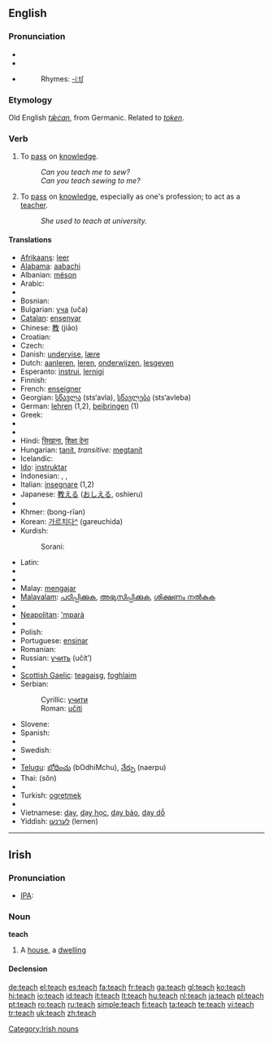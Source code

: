 {{see|Teach}}
==English==

===Pronunciation===
* {{SAMPA|/'titS/}}
* {{IPA|/'tiʧ/}}
* {{audio|en-us-teach.ogg|Audio (US)}}
*: Rhymes: [[Rhymes:English:-iːtʃ|-iːtʃ]]

===Etymology===
Old English ''[[tæcan|tǣċan]]'', from Germanic. Related to ''[[token]]''.

===Verb===
{{en-verb|teaches|teaching|taught|taught}}

# {{transitive}} To [[pass]] on [[knowledge]].
#: ''Can you teach me to sew?''
#: ''Can you teach sewing to me?''
# {{intransitive}} To [[pass]] on [[knowledge]], especially as one's profession; to act as a [[teacher]].
#: ''She used to teach at university.''

====Translations====
{{top}}
* [[Afrikaans]]: [[leer]]
* [[Alabama]]: [[aabachi]]
* Albanian: [[mëson]]
* Arabic: {{Arab|[[علم]]}} {{unicode|(ʕállama)}}
* {{trreq|Armenian}}
* Bosnian: {{t-|bs|učiti}}
* Bulgarian: [[уча]] (uča)
* [[Catalan]]: [[ensenyar]]
* Chinese: [[教]] (jiāo)
* Croatian: {{t-|hr|učiti}}
* Czech: {{t-|cs|učit}}
* Danish: [[undervise]], [[lære]]
* Dutch: [[aanleren]], [[leren]], [[onderwijzen]], [[lesgeven]]
* Esperanto: [[instrui]], [[lernigi]]
* Finnish: {{t+|fi|opettaa}}
* French: [[enseigner]]
* Georgian: [[სწავლა]] (sts‘avla), [[სწავლება]] (sts‘avleba)
* German: [[lehren]] (1,2), [[beibringen]] (1)
* Greek: {{t+|el|διδάσκω|sc=Grek}}
* {{trreq|Gujarati}}
* {{trreq|Hebrew}}
* Hindi: [[सिखाना]], [[शिक्षा देना]]
* Hungarian: [[tanít]], ''transitive:'' [[megtanít]]
* Icelandic: {{t+|is|kenna}}
* [[Ido]]: [[instruktar]]
* Indonesian: {{t+|id|ajar|xs=Indonesian}}, {{t+|id|ajar|alt=mengajar|xs=Indonesian}}, {{t+|id|ajar|alt=mengajari|xs=Indonesian}}
* Italian: [[insegnare]] (1,2)
* Japanese: [[教える]] ([[おしえる]], oshieru)
* {{trreq|Kannada}}
* Khmer: {{KMchar|[[បង្រៀន]]}} (bong-rīən)
* Korean: [[가르치다]][[:ko:가르치다|^]] (gareuchida)
* Kurdish:
*: Sorani: {{t|ku|وتنه‌وه‌|tr=witnewe|sc=KUchar}}
{{mid}}
* Latin: {{t-|la|docere}}
* {{trreq|Latvian}}
* {{trreq|Lithuanian}}
* Malay: [[mengajar]]
* [[Malayalam]]: [[പഠിപ്പിക്കുക]], [[അഭ്യസിപ്പിക്കുക]], [[ശിക്ഷണം നല്‍കുക]]
* {{trreq|Mongolian}}
* [[Neapolitan]]: [['mparà]]
* {{trreq|Oriya}}
* Polish: {{t+|pl|uczyć}}
* Portuguese: [[ensinar]]
* Romanian: {{t+|ro|învăţa}}
* Russian: [[учить]] (učít’)
* {{trreq|Sanskrit}}
* [[Scottish Gaelic]]: [[teagaisg]], [[foghlaim]]
* Serbian:
*: Cyrillic: [[учити#Serbian|учити]]
*: Roman: [[učiti#Serbian|učiti]]
* Slovene: {{t+|sl|učiti}}
* Spanish: {{t-|es|enseñar}}
* {{trreq|Swahili}}
* Swedish: {{t+|sv|lära}}
* {{trreq|Tamil}}
* [[Telugu]]: [[బోధించు]] (bOdhiMchu), [[నేర్పు]] (naerpu)
* Thai: {{Thai|[[สอน]]}} (sŏn)
* {{trreq|Tibetan}}
* Turkish: [[ogretmek]]
* {{trreq|Urdu}}
* Vietnamese: [[dạy]], [[dạy học]], [[dạy bảo]], [[dạy dỗ]]
* Yiddish: [[לערנען]] (lernen)
{{bottom}}

----

==Irish==

===Pronunciation===
* [[w:Irish phonology|IPA]]: {{IPAchar|/tʲax/}}

===Noun===
'''teach''' {{m}}

# A [[house]], a [[dwelling]]

====Declension====
{{ga noun m irreg|t|each|í|ithe|ithe}}

[[Category:Irish nouns]]

[[de:teach]]
[[el:teach]]
[[es:teach]]
[[fa:teach]]
[[fr:teach]]
[[ga:teach]]
[[gl:teach]]
[[ko:teach]]
[[hi:teach]]
[[io:teach]]
[[id:teach]]
[[it:teach]]
[[lt:teach]]
[[hu:teach]]
[[nl:teach]]
[[ja:teach]]
[[pl:teach]]
[[pt:teach]]
[[ro:teach]]
[[ru:teach]]
[[simple:teach]]
[[fi:teach]]
[[ta:teach]]
[[te:teach]]
[[vi:teach]]
[[tr:teach]]
[[uk:teach]]
[[zh:teach]]